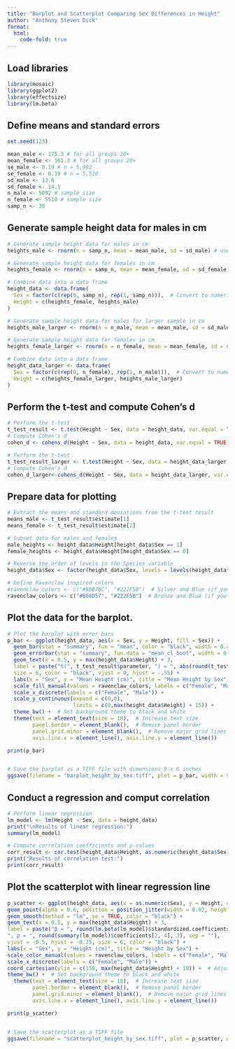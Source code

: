 ```yaml
---
title: "Barplot and Scatterplot Comparing Sex Differences in Height"
author: "Anthony Steven Dick"
format:
  html:
    code-fold: true
---
```


## Load libraries
```r
library(mosaic)
library(ggplot2)
library(effectsize)
library(lm.beta)
```

## Define means and standard errors

```r

set.seed(123)

mean_male <- 175.3 # for all groups 20+
mean_female <- 161.3 # for all groups 20+
se_male <- 0.19 # n = 5,092
se_female <- 0.19 # n = 5,510
sd_male <- 13.6
sd_female <- 14.1
n_male <- 5092 # sample size
n_female <- 5510 # sample size
samp_n <- 30

```

## Generate sample height data for males in cm

```r

# Generate sample height data for males in cm
heights_male <- rnorm(n = samp_n, mean = mean_male, sd = sd_male) # use estimates from larger sample, pull n = samp_n

# Generate sample height data for females in cm
heights_female <- rnorm(n = samp_n, mean = mean_female, sd = sd_female) # use estimates from larger sample, pull n = samp_n

# Combine data into a data frame
height_data <- data.frame(
  Sex = factor(c(rep(0, samp_n), rep(1, samp_n))),  # Convert to numeric: 1 for Male, 0 for Female
  Height = c(heights_female, heights_male)
)

# Generate sample height data for males for larger sample in cm
heights_male_larger <- rnorm(n = n_male, mean = mean_male, sd = sd_male) #use estimates from larger sample

# Generate sample height data for females in cm
heights_female_larger <- rnorm(n = n_female, mean = mean_female, sd = sd_female) #use estimates from larger sample

# Combine data into a data frame
height_data_larger <- data.frame(
  Sex = factor(c(rep(0, n_female), rep(1, n_male))),  # Convert to numeric: 1 for Male, 0 for Female
  Height = c(heights_female_larger, heights_male_larger)
)

```
## Perform the t-test and compute Cohen's d

```r

# Perform the t-test
t_test_result <- t.test(Height ~ Sex, data = height_data, var.equal = TRUE)
# Compute Cohen's d
cohen_d <- cohens_d(Height ~ Sex, data = height_data, var.equal = TRUE)

# Perform the t-test
t_test_result_larger <- t.test(Height ~ Sex, data = height_data_larger, var.equal = TRUE)
# Compute Cohen's d
cohen_d_larger<-cohens_d(Height ~ Sex, data = height_data_larger, var.equal = TRUE)

```

## Prepare data for plotting
```r

# Extract the means and standard deviations from the t-test result
means_male <- t_test_result$estimate[1]
means_female <- t_test_result$estimate[2]

# Subset data for males and females
male_heights <- height_data$Height[height_data$Sex == 1]
female_heights <- height_data$Height[height_data$Sex == 0]

# Reverse the order of levels in the Species variable
height_data$Sex <- factor(height_data$Sex, levels = levels(height_data$Sex))

# Define Ravenclaw inspired colors
#ravenclaw_colors <- c("#B0B7BC", "#222F5B")  # Silver and Blue (if you want to go with the movie colors)
ravenclaw_colors <- c("#B08D57", "#222F5B")  # Bronze and Blue (if you want to go with the book colors)
```

## Plot the data for the barplot.

```r

# Plot the barplot with error bars
p_bar <- ggplot(height_data, aes(x = Sex, y = Height, fill = Sex)) +
  geom_bar(stat = "summary", fun = "mean", color = "black", width = 0.4) +  # Adjust width here
  geom_errorbar(stat = "summary", fun.data = "mean_cl_boot", width = 0.1, color = "black") +
  geom_text(x = 0.5, y = max(height_data$Height) + 3, 
  label = paste("t(", t_test_result$parameter, ") = ", abs(round(t_test_result$statistic, 2)), ", p = ", round(t_test_result$p.value, 3), sep = ""), 
  size = 6, color = "black", vjust = 0, hjust = -.55) +
  labs(x = "Sex", y = "Mean Height (cm)", title = "Mean Height by Sex") +
  scale_fill_manual(values = ravenclaw_colors, labels = c("Female", "Male")) +  # Use Ravenclaw colors
  scale_x_discrete(labels = c("Female", "Male")) +
  scale_y_continuous(expand = c(0,0),
                     limits = c(0,max(height_data$Height) + 15)) +
  theme_bw() +  # Set background theme to black and white
  theme(text = element_text(size = 18),  # Increase text size
        panel.border = element_blank(),  # Remove panel border
        panel.grid.minor = element_blank(),  # Remove major grid lines
        axis.line.x = element_line(), axis.line.y = element_line())

print(p_bar)


# Save the barplot as a TIFF file with dimensions 9 x 6 inches
ggsave(filename = "barplot_height_by_sex.tiff", plot = p_bar, width = 9, height = 6, dpi = 600)

```

## Conduct a regression and comput correlation

```r

# Perform linear regression
lm_model <- lm(Height ~ Sex, data = height_data)
print("\nResults of linear regression:")
summary(lm_model)

# Compute correlation coefficients and p-values
corr_result <- cor.test(height_data$Height, as.numeric(height_data$Sex))
print("Results of correlation test:")
print(corr_result)

```

## Plot the scatterplot with linear regression line

```r

p_scatter <- ggplot(height_data, aes(x = as.numeric(Sex), y = Height, color = Sex)) +
geom_point(alpha = 0.6, position = position_jitter(width = 0.02, height = 0), size = 3) +  # Larger dots
geom_smooth(method = "lm", se = TRUE, color = "black") +
geom_text(x = 0.5, y = max(height_data$Height) + 3,
label = paste("β = ", round(lm.beta(lm_model)$standardized.coefficients[2], 2), ", t(", lm_model$df.residual, ") = ", round(summary(lm_model)$coefficients[2, 3], 2),
", p = ", round(summary(lm_model)$coefficients[2, 4], 3), sep = ""),
vjust = -0.5, hjust = -0.25, size = 6, color = "black") +
labs(x = "Sex", y = "Height (cm)", title = "Height by Sex") +
scale_color_manual(values = ravenclaw_colors, labels = c("Female", "Male")) +  # Use Ravenclaw colors
scale_x_discrete(labels = c("Female", "Male")) +
coord_cartesian(ylim = c(150, max(height_data$Height) + 10)) +  # Adjust y-axis limits
theme_bw() +  # Set background theme to black and white
  theme(text = element_text(size = 18),  # Increase text size
        panel.border = element_blank(),  # Remove panel border
        panel.grid.minor = element_blank(),  # Remove major grid lines
        axis.line.x = element_line(), axis.line.y = element_line())

print(p_scatter)


# Save the scatterplot as a TIFF file
ggsave(filename = "scatterplot_height_by_sex.tiff", plot = p_scatter, width = 9, height = 6, dpi = 600)
```
